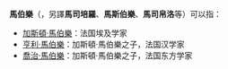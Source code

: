 '''馬伯樂'''（{{lang-fr|Maspero}}，另譯'''馬司培羅'''、'''馬斯伯樂'''、'''馬司帛洛'''等）可以指：
*[[加斯頓·馬伯樂|加斯頓·馬伯樂]]：法国埃及学家
*[[亨利·馬伯樂|亨利·馬伯樂]]：加斯頓·馬伯樂之子，法国汉学家
*[[喬治·馬伯樂|喬治·馬伯樂]]：加斯頓·馬伯樂之子，法国东方学家
{{disambig|cat=三字人名消歧义}}